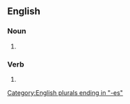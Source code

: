 ==English==

===Noun===
{{head|en|noun form}}

# {{plural of|interfix|lang=en}}

===Verb===
{{head|en|verb form}}

# {{en-third-person singular of|interfix}}

[[Category:English plurals ending in "-es"]]